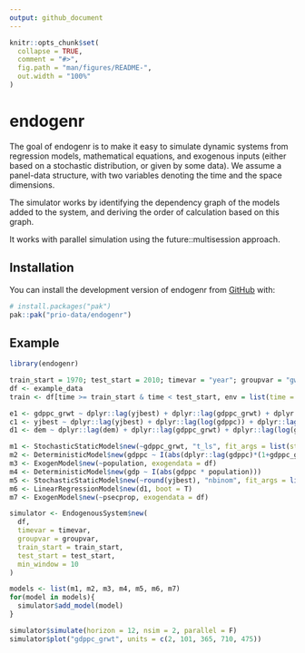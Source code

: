 ```yaml
---
output: github_document
---
```


<!-- README.md is generated from README.Rmd. Please edit that file -->

```r
knitr::opts_chunk$set(
  collapse = TRUE,
  comment = "#>",
  fig.path = "man/figures/README-",
  out.width = "100%"
)
```

# endogenr

<!-- badges: start -->
<!-- badges: end -->

The goal of endogenr is to make it easy to simulate dynamic systems from regression models, mathematical equations, and exogenous inputs (either based on a stochastic distribution, or given by some data). We assume a panel-data structure, with two variables denoting the time and the space dimensions.

The simulator works by identifying the dependency graph of the models added to the system, and deriving the order of calculation based on this graph.

It works with parallel simulation using the future::multisession approach.

## Installation

You can install the development version of endogenr from [GitHub](https://github.com/) with:

``` r
# install.packages("pak")
pak::pak("prio-data/endogenr")
```

## Example

```r
library(endogenr)

train_start = 1970; test_start = 2010; timevar = "year"; groupvar = "gwcode"
df <- example_data
train <- df[time >= train_start & time < test_start, env = list(time = timevar)]

e1 <- gdppc_grwt ~ dplyr::lag(yjbest) + dplyr::lag(gdppc_grwt) + dplyr::lag(log(gdppc)) + dplyr::lag(psecprop) + dplyr::lag(zoo::rollmean(gdppc_grwt, k = 3, fill = NA, align = "right"))
c1 <- yjbest ~ dplyr::lag(yjbest) + dplyr::lag(log(gdppc)) + dplyr::lag(log(population)) + dplyr::lag(psecprop) + dplyr::lag(dem) + dplyr::lag(gdppc_grwt) + dplyr::lag(zoo::rollmean(yjbest, k = 5, fill = NA, align = "right"))
d1 <- dem ~ dplyr::lag(dem) + dplyr::lag(gdppc_grwt) + dplyr::lag(log(gdppc)) + dplyr::lag(yjbest) + dplyr::lag(psecprop) + dplyr::lag(zoo::rollmean(dem, k = 3, fill = NA, align = "right"))

m1 <- StochasticStaticModel$new(~gdppc_grwt, "t_ls", fit_args = list(start = list(df = 1, mu = mean(train$gdppc_grwt), sigma = sd(train$gdppc_grwt))), censor = list("upper" = 0.8, "lower" = -0.8))
m2 <- DeterministicModel$new(gdppc ~ I(abs(dplyr::lag(gdppc)*(1+gdppc_grwt))))
m3 <- ExogenModel$new(~population, exogendata = df)
m4 <- DeterministicModel$new(gdp ~ I(abs(gdppc * population)))
m5 <- StochasticStaticModel$new(~round(yjbest), "nbinom", fit_args = list(discrete = TRUE, method = "mme"))
m6 <- LinearRegressionModel$new(d1, boot = T)
m7 <- ExogenModel$new(~psecprop, exogendata = df)

simulator <- EndogenousSystem$new(
  df, 
  timevar = timevar, 
  groupvar = groupvar,
  train_start = train_start,
  test_start = test_start, 
  min_window = 10
)

models <- list(m1, m2, m3, m4, m5, m6, m7)
for(model in models){
  simulator$add_model(model)
}

simulator$simulate(horizon = 12, nsim = 2, parallel = F)
simulator$plot("gdppc_grwt", units = c(2, 101, 365, 710, 475))
```

